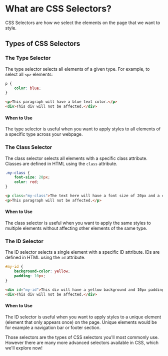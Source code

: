 #  What are CSS Selectors?
CSS Selectors are how we select the elements on the page that we want to style.

## Types of CSS Selectors

### The Type Selector
The type selector selects all elements of a given type. For example, to select all `<p>` elements:
```css
p { 
    color: blue; 
}
```

```html
<p>This paragraph will have a blue text color.</p>
<div>This div will not be affected.</div>
```
#### When to Use
The type selector is useful when you want to apply styles to all elements of a specific type across your webpage.

### The Class Selector
The class selector selects all elements with a specific class attribute. Classes are defined in HTML using the `class` attribute.


```css filename="class-selector.css"
.my-class {
    font-size: 20px;
    color: red;
}
```

```html filename="class-selector.html"
<p class="my-class">The text here will have a font size of 20px and a color of red.</p>
<p>This paragraph will not be affected.</p>
```

#### When to Use
The class selector is useful when you want to apply the same styles to multiple elements without affecting other elements of the same type.

### The ID Selector
The ID selector selects a single element with a specific ID attribute. IDs are defined in HTML using the `id` attribute.
```css filename="id-selector.css"
#my-id {
    background-color: yellow;
    padding: 10px;
}
``` 

```html filename="id-selector.html"
<div id="my-id">This div will have a yellow background and 10px padding.</div>
<div>This div will not be affected.</div>
```

#### When to Use
The ID selector is useful when you want to apply styles to a unique element (element that only appears once) on the page. Unique elements would be for example a navigation bar or footer section.

Those selectors are the types of CSS selectors you'll most commonly use. However there are many more advanced selectors available in CSS, which we'll explore now!